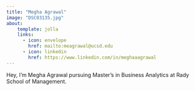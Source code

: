 ```yaml
---
title: "Megha Agrawal"
image: "DSC03135.jpg"
about:
    template: jolla
    links: 
      - icon: envelope
        href: mailto:meagrawal@ucsd.edu
      - icon: linkedin
        href: https://www.linkedin.com/in/meghaaagrawal
---
```


Hey, I'm Megha Agrawal pursuing Master's in Business Analytics at Rady School of Management.

